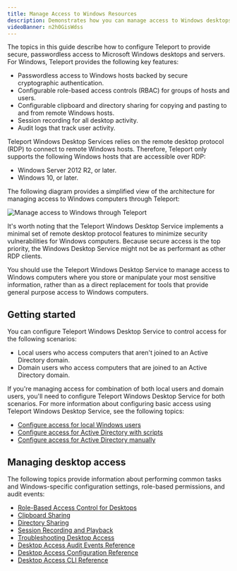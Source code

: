 ```yaml
---
title: Manage Access to Windows Resources
description: Demonstrates how you can manage access to Windows desktops with Teleport.
videoBanner: n2h0GisWdss
---
```


The topics in this guide describe how to configure Teleport to provide secure, passwordless 
access to Microsoft Windows desktops and servers. For Windows, Teleport provides the
following key features:

- Passwordless access to Windows hosts backed by secure cryptographic authentication.
- Configurable role-based access controls (RBAC) for groups of hosts and users.
- Configurable clipboard and directory sharing for copying and pasting to and from 
remote Windows hosts.
- Session recording for all desktop activity.
- Audit logs that track user activity.

Teleport Windows Desktop Services relies on the remote desktop protocol (RDP) to connect to
remote Windows hosts. Therefore, Teleport only supports the following Windows hosts that are 
accessible over RDP:

- Windows Server 2012 R2, or later.
- Windows 10, or later.

The following diagram provides a simplified view of the architecture for managing
access to Windows computers through Teleport:

![Manage access to Windows through Teleport](../../img/desktop-access/windows-desktop-service-overview.png)

It's worth noting that the Teleport Windows Desktop Service implements a minimal set 
of remote desktop protocol features to minimize security vulnerabilities for Windows
computers. Because secure access is the top priority, the Windows Desktop Service 
might not be as performant as other RDP clients. 

You should use the Teleport Windows Desktop Service to manage access 
to Windows computers where you store or manipulate your most sensitive information, 
rather than as a direct replacement for tools that provide general purpose access 
to Windows computers.

## Getting started

You can configure Teleport Windows Desktop Service to control access for the following 
scenarios:

- Local users who access computers that aren't joined to an Active Directory domain.
- Domain users who access computers that are joined to an Active Directory domain.

If you're managing access for combination of both local users and domain users, you'll 
need to configure Teleport Windows Desktop Service for both scenarios. For more 
information about configuring basic access using Teleport Windows Desktop Service, see 
the following topics:

- [Configure access for local Windows users](./getting-started.mdx)
- [Configure access for Active Directory with scripts](./active-directory.mdx)
- [Configure access for Active Directory manually](./active-directory-manual.mdx)

## Managing desktop access

The following topics provide information about performing common tasks and 
Windows-specific configuration settings, role-based permissions, and audit events:

- [Role-Based Access Control for Desktops](./rbac.mdx)
- [Clipboard Sharing](./reference/clipboard.mdx)
- [Directory Sharing](./directory-sharing.mdx)
- [Session Recording and Playback](./reference/sessions.mdx)
- [Troubleshooting Desktop Access](./troubleshooting.mdx)
- [Desktop Access Audit Events Reference](./reference/audit.mdx)
- [Desktop Access Configuration Reference](./reference/configuration.mdx)
- [Desktop Access CLI Reference](./reference/cli.mdx)

